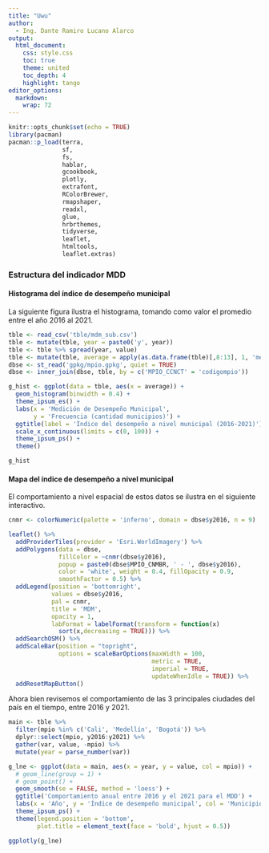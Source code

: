 ```yaml
---
title: "Uwu"
author: 
  - Ing. Dante Ramiro Lucano Alarco
output: 
  html_document:
    css: style.css
    toc: true
    theme: united
    toc_depth: 4
    highlight: tango
editor_options: 
  markdown: 
    wrap: 72
---
```


```r
knitr::opts_chunk$set(echo = TRUE)
library(pacman)
pacman::p_load(terra, 
               sf, 
               fs, 
               hablar, 
               gcookbook, 
               plotly, 
               extrafont, 
               RColorBrewer, 
               rmapshaper, 
               readxl, 
               glue, 
               hrbrthemes, 
               tidyverse, 
               leaflet, 
               htmltools, 
               leaflet.extras)
```

### Estructura del indicador MDD

#### Histograma del índice de desempeño municipal

La siguiente figura ilustra el histograma, tomando como valor el
promedio entre el año 2016 al 2021.

```r
tble <- read_csv('tble/mdm_sub.csv')
tble <- mutate(tble, year = paste0('y', year))
tble <- tble %>% spread(year, value)
tble <- mutate(tble, average = apply(as.data.frame(tble)[,8:13], 1, 'mean'))
dbse <- st_read('gpkg/mpio.gpkg', quiet = TRUE)
dbse <- inner_join(dbse, tble, by = c('MPIO_CCNCT' = 'codigompio'))
```

```r
g_hist <- ggplot(data = tble, aes(x = average)) + 
  geom_histogram(binwidth = 0.4) + 
  theme_ipsum_es() + 
  labs(x = 'Medición de Desempeño Municipal', 
       y = 'Frecuencia (cantidad municipios)') + 
  ggtitle(label = 'Índice del desempeño a nivel municipal (2016-2021)') + 
  scale_x_continuous(limits = c(0, 100)) +
  theme_ipsum_ps() + 
  theme()
```

```r
g_hist
```

#### Mapa del índice de desempeño a nivel municipal

El comportamiento a nivel espacial de estos datos se ilustra en el
siguiente interactivo.

```r
cnmr <- colorNumeric(palette = 'inferno', domain = dbse$y2016, n = 9)

leaflet() %>% 
  addProviderTiles(provider = 'Esri.WorldImagery') %>% 
  addPolygons(data = dbse, 
              fillColor = ~cnmr(dbse$y2016), 
              popup = paste0(dbse$MPIO_CNMBR, ' - ', dbse$y2016),
              color = 'white', weight = 0.4, fillOpacity = 0.9, 
              smoothFactor = 0.5) %>% 
  addLegend(position = 'bottomright', 
            values = dbse$y2016, 
            pal = cnmr, 
            title = 'MDM', 
            opacity = 1,
            labFormat = labelFormat(transform = function(x) 
              sort(x,decreasing = TRUE))) %>% 
  addSearchOSM() %>% 
  addScaleBar(position = "topright",
              options = scaleBarOptions(maxWidth = 100, 
                                        metric = TRUE, 
                                        imperial = TRUE, 
                                        updateWhenIdle = TRUE)) %>% 
  addResetMapButton() 
```

Ahora bien revisemos el comportamiento de las 3 principales ciudades del
país en el tiempo, entre 2016 y 2021.

```r
main <- tble %>% 
  filter(mpio %in% c('Cali', 'Medellín', 'Bogotá')) %>% 
  dplyr::select(mpio, y2016:y2021) %>% 
  gather(var, value, -mpio) %>%
  mutate(year = parse_number(var))

g_lne <- ggplot(data = main, aes(x = year, y = value, col = mpio)) + 
  # geom_line(group = 1) +
  # geom_point() +
  geom_smooth(se = FALSE, method = 'loess') + 
  ggtitle('Comportamiento anual entre 2016 y el 2021 para el MDD') +
  labs(x = 'Año', y = 'Índice de desempeño municipal', col = 'Municipio') +
  theme_ipsum_ps() + 
  theme(legend.position = 'bottom', 
        plot.title = element_text(face = 'bold', hjust = 0.5))
```

```r
ggplotly(g_lne)
```
